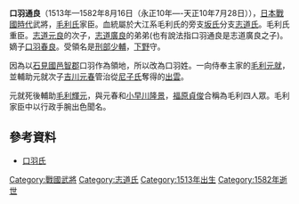 {{japanese|japanese=口羽通良|kana=くちば みちよし|romaji=Kuchiba Michiyoshi}}

'''口羽通良'''（1513年—1582年8月16日（永正10年—-天正10年7月28日）），[[日本戰國時代|日本戰國時代]]武將，[[毛利氏|毛利氏]]家臣。血統屬於大江系毛利氏的旁支[[坂氏|坂氏]]分支[[志道氏|志道氏]]。毛利氏重臣。[[志道元良|志道元良]]的次子，[[志道廣良|志道廣良]]的弟弟(也有說法指口羽通良是志道廣良之子)。嫡子[[口羽春良|口羽春良]]。受領名是[[刑部少輔|刑部少輔]]，[[下野|下野]]守。

因為以[[石見國|石見國]][[邑智郡|邑智郡]]口羽作為領地，所以改為口羽姓。一向侍奉主家的[[毛利元就|毛利元就]]，並輔助元就次子[[吉川元春|吉川元春]]管治從[[尼子氏|尼子氏]]奪得的[[出雲|出雲]]。

元就死後輔助[[毛利輝元|毛利輝元]]，與元春和[[小早川隆景|小早川隆景]]，[[福原貞俊|福原貞俊]]合稱為毛利四人眾。毛利家臣中以行政手腕出色聞名。

== 參考資料 ==
* [http://www2.harimaya.com/sengoku/html/m_kutiha.html 口羽氏]{{Wayback|url=http://www2.harimaya.com/sengoku/html/m_kutiha.html |date=20080920081445 }}

{{Samurai-stub}}

[[Category:戰國武將|Category:戰國武將]]
[[Category:志道氏|Category:志道氏]]
[[Category:1513年出生|Category:1513年出生]]
[[Category:1582年逝世|Category:1582年逝世]]